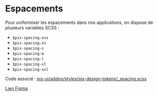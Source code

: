
<Meta title="Utiliser Pix UI/Design Tokens/Espacements" />

# Espacements

Pour uniformiser les espacements dans nos applications, on dispose de plusieurs variables SCSS :

- `$pix-spacing-xxs`
- `$pix-spacing-xs`
- `$pix-spacing-s`
- `$pix-spacing-m`
- `$pix-spacing-l`
- `$pix-spacing-xl`
- `$pix-spacing-xxl`

Code associé : [pix-ui/addon/styles/pix-design-tokens/\_spacing.scss](https://github.com/1024pix/pix-ui/blob/dev/addon/styles/pix-design-tokens/_spacing.scss)

[Lien Figma](https://www.figma.com/file/8RJ3aCSfdeQ8AZZVBBYKS8/Design-System-Pix?node-id=54%3A4595&t=8piOzYzdI0ala3i6-0)
